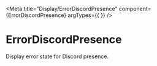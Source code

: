 
<Meta title="Display/ErrorDiscordPresence" component={ErrorDiscordPresence} argTypes={{ }} />

# ErrorDiscordPresence

Display error state for Discord presence.

<Story name="Default">
  <div style={{ fontSize: '16px' }}>
    <ErrorDiscordPresence
      classes={StyleDiscordPresenceDefault}
      theme={{ primary: '#36393f', accent: '#2f3136', }}
      error="Unkown error description."
    />
  </div>
</Story>

<Story name="Custom">
  <div style={{ fontSize: '16px' }}>
    <ErrorDiscordPresence
      classes={StyleDiscordPresenceDefault}
      theme={{ primary: '#2672c3', accent: '#001a30', }}
      error="Unkown error description."
    />
  </div>
</Story>

